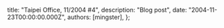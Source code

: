 
  title: "Taipei Office, 11/2004 #4",
  description: "Blog post",
  date: "2004-11-23T00:00:00.000Z",
  authors: [mingster],
};

<p><a href="/img//image_00030.jpg"><img style="clear:all;float:left;cursor:hand;margin:0 10px 10px 0;" alt="" src="/img/image_00030.jpg" border="0" /></a> <br /></p>
